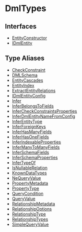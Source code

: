 
# DmlTypes

## Interfaces

- [EntityConstructor](../DmlTypes/interfaces/types.DmlTypes.EntityConstructor/page.mdx)
- [IDmlEntity](../DmlTypes/interfaces/types.DmlTypes.IDmlEntity/page.mdx)

## Type Aliases

- [CheckConstraint](../DmlTypes/types/types.DmlTypes.CheckConstraint/page.mdx)
- [DMLSchema](../DmlTypes/types/types.DmlTypes.DMLSchema/page.mdx)
- [EntityCascades](../DmlTypes/types/types.DmlTypes.EntityCascades/page.mdx)
- [EntityIndex](../DmlTypes/types/types.DmlTypes.EntityIndex/page.mdx)
- [ExtractEntityRelations](../DmlTypes/types/types.DmlTypes.ExtractEntityRelations/page.mdx)
- [IDmlEntityConfig](../DmlTypes/types/types.DmlTypes.IDmlEntityConfig/page.mdx)
- [Infer](../DmlTypes/types/types.DmlTypes.Infer/page.mdx)
- [InferBelongsToFields](../DmlTypes/types/types.DmlTypes.InferBelongsToFields/page.mdx)
- [InferCheckConstraintsProperties](../DmlTypes/types/types.DmlTypes.InferCheckConstraintsProperties/page.mdx)
- [InferDmlEntityNameFromConfig](../DmlTypes/types/types.DmlTypes.InferDmlEntityNameFromConfig/page.mdx)
- [InferEntityType](../DmlTypes/types/types.DmlTypes.InferEntityType/page.mdx)
- [InferForeignKeys](../DmlTypes/types/types.DmlTypes.InferForeignKeys/page.mdx)
- [InferHasManyFields](../DmlTypes/types/types.DmlTypes.InferHasManyFields/page.mdx)
- [InferHasOneFields](../DmlTypes/types/types.DmlTypes.InferHasOneFields/page.mdx)
- [InferIndexableProperties](../DmlTypes/types/types.DmlTypes.InferIndexableProperties/page.mdx)
- [InferManyToManyFields](../DmlTypes/types/types.DmlTypes.InferManyToManyFields/page.mdx)
- [InferSchemaFields](../DmlTypes/types/types.DmlTypes.InferSchemaFields/page.mdx)
- [InferSchemaProperties](../DmlTypes/types/types.DmlTypes.InferSchemaProperties/page.mdx)
- [InferTypeOf](../DmlTypes/types/types.DmlTypes.InferTypeOf/page.mdx)
- [IsNullableRelation](../DmlTypes/types/types.DmlTypes.IsNullableRelation/page.mdx)
- [KnownDataTypes](../DmlTypes/types/types.DmlTypes.KnownDataTypes/page.mdx)
- [NeQueryValue](../DmlTypes/types/types.DmlTypes.NeQueryValue/page.mdx)
- [PropertyMetadata](../DmlTypes/types/types.DmlTypes.PropertyMetadata/page.mdx)
- [PropertyType](../DmlTypes/types/types.DmlTypes.PropertyType/page.mdx)
- [QueryCondition](../DmlTypes/types/types.DmlTypes.QueryCondition/page.mdx)
- [QueryValue](../DmlTypes/types/types.DmlTypes.QueryValue/page.mdx)
- [RelationshipMetadata](../DmlTypes/types/types.DmlTypes.RelationshipMetadata/page.mdx)
- [RelationshipOptions](../DmlTypes/types/types.DmlTypes.RelationshipOptions/page.mdx)
- [RelationshipType](../DmlTypes/types/types.DmlTypes.RelationshipType/page.mdx)
- [RelationshipTypes](../DmlTypes/types/types.DmlTypes.RelationshipTypes/page.mdx)
- [SimpleQueryValue](../DmlTypes/types/types.DmlTypes.SimpleQueryValue/page.mdx)

